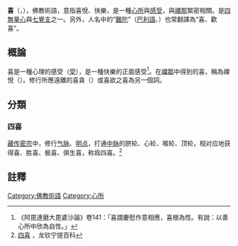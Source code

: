 {{佛教}}
'''喜'''（{{lang-sa|{{IAST|Prīti}}}}，{{lang-pi|{{IAST|Pīti}}}}），佛教術語，意指喜悅、快樂，是一種[[心所|心所]]與[[受_(佛教)|感受]]，與[[禪那|禪那]]緊密相關。是[[四無量心|四無量心]]與[[七覺支|七覺支]]之一。另外，人名中的“[[难陀|難陀]]”（[[巴利語|巴利語]]、{{lang-sa|nanda}}）也常翻譯為“喜、歡喜”。

==概論==
喜是一種心理的感受（[[受_(佛教)|受]]），是一種快樂的正面感受<ref>《阿毘達磨大毘婆沙論》卷141：「喜謂慶慰作意相應，喜根為性。有說：以善心所中欣為自性。」</ref>。在[[禪那|禪那]]中得到的喜，稱為禪悅（{{lang-sa|{{IAST|dhyāna-prīti}}}}）。修行所應遠離的喜貪（{{IAST|nandi-rāga}}）或喜欲之喜為另一個詞。

==分類==
===四喜===
[[藏传密宗|藏传密宗]]中，修行[[气脉|气脉]]、[[明点|明点]]，打通[[中脉|中脉]]的脐轮、心轮、喉轮、顶轮，相对应地获得喜、胜喜、极喜、俱生喜，称爲四喜。<ref>[http://www.lqwiki.net/index.php?title=%E5%9B%9B%E5%96%9C 四喜] {{Wayback|url=http://www.lqwiki.net/index.php?title=%E5%9B%9B%E5%96%9C |date=20210107031353 }}，龙钦宁提百科</ref>

==註釋==
{{reflist}}

[[Category:佛教術語|Category:佛教術語]]
[[Category:心所|Category:心所]]
